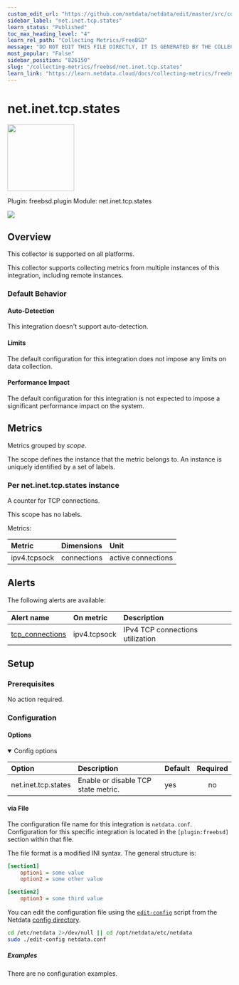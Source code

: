 ```yaml
---
custom_edit_url: "https://github.com/netdata/netdata/edit/master/src/collectors/freebsd.plugin/metadata.yaml"
sidebar_label: "net.inet.tcp.states"
learn_status: "Published"
toc_max_heading_level: "4"
learn_rel_path: "Collecting Metrics/FreeBSD"
message: "DO NOT EDIT THIS FILE DIRECTLY, IT IS GENERATED BY THE COLLECTOR'S metadata.yaml FILE"
most_popular: "False"
sidebar_position: "826150"
slug: "/collecting-metrics/freebsd/net.inet.tcp.states"
learn_link: "https://learn.netdata.cloud/docs/collecting-metrics/freebsd/net.inet.tcp.states"
---
```



# net.inet.tcp.states


<img src="https://netdata.cloud/img/network.svg" width="150"/>


Plugin: freebsd.plugin
Module: net.inet.tcp.states

<img src="https://img.shields.io/badge/maintained%20by-Netdata-%2300ab44" />

## Overview





This collector is supported on all platforms.

This collector supports collecting metrics from multiple instances of this integration, including remote instances.


### Default Behavior

#### Auto-Detection

This integration doesn't support auto-detection.

#### Limits

The default configuration for this integration does not impose any limits on data collection.

#### Performance Impact

The default configuration for this integration is not expected to impose a significant performance impact on the system.

## Metrics

Metrics grouped by *scope*.

The scope defines the instance that the metric belongs to. An instance is uniquely identified by a set of labels.



### Per net.inet.tcp.states instance

A counter for TCP connections.

This scope has no labels.

Metrics:

| Metric | Dimensions | Unit |
|:------|:----------|:----|
| ipv4.tcpsock | connections | active connections |



## Alerts


The following alerts are available:

| Alert name  | On metric | Description |
|:------------|:----------|:------------|
| [ tcp_connections ](https://github.com/netdata/netdata/blob/master/src/health/health.d/tcp_conn.conf) | ipv4.tcpsock | IPv4 TCP connections utilization |


## Setup


### Prerequisites

No action required.

### Configuration

#### Options



<details open>
<summary>Config options</summary>



| Option | Description | Default | Required |
|:-----|:------------|:--------|:---------:|
| net.inet.tcp.states | Enable or disable TCP state metric. | yes | no |


</details>



#### via File

The configuration file name for this integration is `netdata.conf`.
Configuration for this specific integration is located in the `[plugin:freebsd]` section within that file.

The file format is a modified INI syntax. The general structure is:

```ini
[section1]
    option1 = some value
    option2 = some other value

[section2]
    option3 = some third value
```
You can edit the configuration file using the [`edit-config`](/docs/netdata-agent/configuration#edit-a-configuration-file-using-edit-config) script from the
Netdata [config directory](/docs/netdata-agent/configuration#the-netdata-config-directory).

```bash
cd /etc/netdata 2>/dev/null || cd /opt/netdata/etc/netdata
sudo ./edit-config netdata.conf
```

##### Examples
There are no configuration examples.


